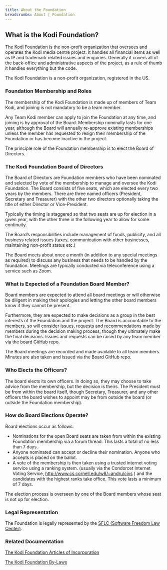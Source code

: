 ```yaml
---
title: About the Foundation
breadcrumbs: About | Foundation
---
```


## What is the Kodi Foundation?

The Kodi Foundation is the non-profit organization that oversees and operates the Kodi media centre project. It handles all financial items as well as IP and trademark related issues and enquiries. Generally it covers all of the back-office and administrative aspects of the project, as a rule of thumb it handles everything but the code.

The Kodi Foundation is a non-profit organization, registered in the US.


### Foundation Membership and Roles

The membership of the Kodi Foundation is made up of members of Team Kodi, and joining is not mandatory to be a team member. 

Any Team Kodi member can apply to join the Foundation at any time, and joining is by approval of the Board. Membership nominally lasts for one year, although the Board will annually re-approve existing memberships unless the member has requested to resign their membership of the Foundation or has become inactive in the project.

The principle role of the Foundation membership is to elect the Board of Directors. 


### The Kodi Foundation Board of Directors

The Board of Directors are Foundation members who have been nominated and selected by vote of the membership to manage and oversee the Kodi Foundation. The Board consists of five seats, which are elected every two years by the members. There are three named officers (President, Secretary and Treasurer) with the other two directors optionally taking the title of either Director or Vice-President.

Typically the timing is staggered so that two seats are up for election in a given year, with the other three in the following year to allow for some continuity.

The Board’s responsibilities include management of funds, publicity, and all business related issues (taxes, communication with other businesses, maintaining non-profit status etc.)

The Board meets about once a month (in addition to any special meetings as required) to discuss any business that needs to be handled by the foundation. Meetings are typically conducted via teleconference using a service such as Zoom.


### What is Expected of a Foundation Board Member?

Board members are expected to attend all board meetings or will otherwise be diligent in making their apologies and letting the other board members know if they cannot be present.

Furthermore, they are expected to make decisions as a group in the best interests of the Foundation and the project. The Board is accountable to the members, so will consider issues, requests and recommendations made by members during the decision making process, though they ultimately make the final decisions. Issues and requests can be raised by any team member via the board GitHub repo.

The Board meetings are recorded and made available to all team members. Minutes are also taken and issued via the Board GitHub repo.


### Who Elects the Officers?

The board elects its own officers. In doing so, they may choose to take advice from the membership, but the decision is theirs. The President must be from within the board itself, though Secretary, Treasurer, and any other officers the board wishes to appoint may be from outside the board (or outside the Foundation membership).


### How do Board Elections Operate?

Board elections occur as follows:

* Nominations for the open Board seats are taken from within the existing Foundation membership via a forum thread. This lasts a total of no less than 7 days.
* Anyone nominated can accept or decline their nomination. Anyone who accepts is placed on the ballot.
* A vote of the membership is then taken using a trusted internet voting service using a ranking system. (usually via the Condorcet Internet Voting Service, <http://www.cs.cornell.edu/w8/~andru/civs> ) and the candidates with the highest ranks take office. This vote lasts a minimum of 7 days.

The election process is overseen by one of the Board members whose seat is not up for election.


### Legal Representation

The Foundation is legally represented by the [SFLC (Software Freedom Law Center)](https://www.softwarefreedom.org/).


### Related Documentation

[The Kodi Foundation Articles of Incorporation](https://kodi.wiki/images/3/30/Delaware_Incorporation_Notice.pdf)

[The Kodi Foundation By-Laws](https://kodi.wiki/images/a/a0/ByLaws.pdf)
